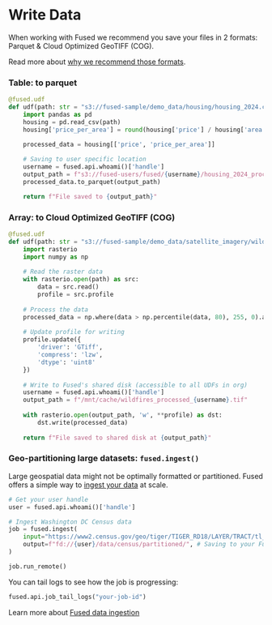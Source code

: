 # Write Data

When working with Fused we recommend you save your files in 2 formats: Parquet & Cloud Optimized GeoTIFF (COG).

Read more about [why we recommend those formats](/core-concepts/data-ingestion/file-formats/).

### Table: to parquet

```python
@fused.udf
def udf(path: str = "s3://fused-sample/demo_data/housing/housing_2024.csv"):
    import pandas as pd
    housing = pd.read_csv(path)
    housing['price_per_area'] = round(housing['price'] / housing['area'], 2)
    
    processed_data = housing[['price', 'price_per_area']]

    # Saving to user specific location
    username = fused.api.whoami()['handle']
    output_path = f"s3://fused-users/fused/{username}/housing_2024_processed.parquet"
    processed_data.to_parquet(output_path)

    return f"File saved to {output_path}"
```

### Array: to Cloud Optimized GeoTIFF (COG)

```python
@fused.udf
def udf(path: str = "s3://fused-sample/demo_data/satellite_imagery/wildfires.tiff"):
    import rasterio
    import numpy as np
    
    # Read the raster data
    with rasterio.open(path) as src:
        data = src.read()
        profile = src.profile
    
    # Process the data
    processed_data = np.where(data > np.percentile(data, 80), 255, 0).astype(np.uint8)
    
    # Update profile for writing
    profile.update({
        'driver': 'GTiff',
        'compress': 'lzw',
        'dtype': 'uint8'
    })
    
    # Write to Fused's shared disk (accessible to all UDFs in org)
    username = fused.api.whoami()['handle']
    output_path = f"/mnt/cache/wildfires_processed_{username}.tif"
    
    with rasterio.open(output_path, 'w', **profile) as dst:
        dst.write(processed_data)
    
    return f"File saved to shared disk at {output_path}"
```

### Geo-partitioning large datasets: `fused.ingest()`

Large geospatial data might not be optimally formatted or partitioned. Fused offers a simple way to [ingest your data](/core-concepts/data-ingestion/ingestion-your-data/) at scale.

```python
# Get your user handle 
user = fused.api.whoami()['handle']

# Ingest Washington DC Census data
job = fused.ingest(
    input="https://www2.census.gov/geo/tiger/TIGER_RD18/LAYER/TRACT/tl_rd22_11_tract.zip",
    output=f"fd://{user}/data/census/partitioned/", # Saving to your Fused bucket
)

job.run_remote()
```

You can tail logs to see how the job is progressing:

```python
fused.api.job_tail_logs("your-job-id")
```

Learn more about [Fused data ingestion](/core-concepts/data-ingestion/ingestion-your-data/)
